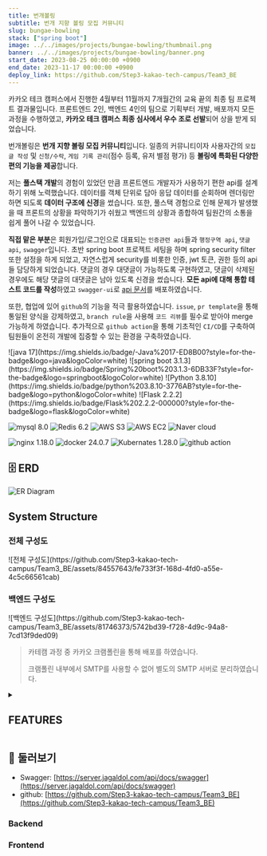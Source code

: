 ```yaml
---
title: 번개볼링
subtitle: 번개 지향 볼링 모집 커뮤니티
slug: bungae-bowling
stack: ["spring boot"]
image: ../../images/projects/bungae-bowling/thumbnail.png
banner: ../../images/projects/bungae-bowling/banner.png
start_date: 2023-08-25 00:00:00 +0900
end_date: 2023-11-17 00:00:00 +0900
deploy_link: https://github.com/Step3-kakao-tech-campus/Team3_BE
---
```



카카오 테크 캠퍼스에서 진행한 4월부터 11월까지 7개월간의 교육 끝의 최종 팀 프로젝트 결과물입니다. 프론트엔드 2인, 백엔드 4인의 팀으로 기획부터 개발, 배포까지 모든 과정을 수행하였고, **카카오 테크 캠퍼스 최종 심사에서 우수 조로 선발**되어 상을 받게 되었습니다.

번개볼링은 **번개 지향 볼링 모집 커뮤니티**입니다. 일종의 커뮤니티이자 사용자간의 `모집글 작성` 및 `신청/수락`, `게임 기록 관리`(점수 등록, 유저 별점 평가) 등 **볼링에 특화된 다양한 편의 기능을 제공**합니다.

저는 **풀스택 개발**의 경험이 있었던 만큼 프론트엔드 개발자가 사용하기 편한 api를 설계하기 위해 노력했습니다. 데이터를 객체 단위로 담아 응답 데이터를 순회하며 렌더링만 하면 되도록 **데이터 구조에 신경**을 썼습니다. 또한, 풀스택 경험으로 인해 문제가 발생했을 때 프론트의 상황을 파악하기가 쉬웠고 백엔드의 상황과 종합하여 팀원간의 소통을 쉽게 풀어 나갈 수 있었습니다.

**직접 맡은 부분**은 회원가입/로그인으로 대표되는 `인증관련 api`들과 `행정구역 api`, `댓글 api`, `swagger`입니다. 초반 spring boot 프로젝트 세팅을 하며 spring security filter 또한 설정을 하게 되었고, 자연스럽게 security를 비롯한 인증, jwt 토큰, 권한 등의 api들 담당하게 되었습니다. 댓글의 경우 대댓글이 가능하도록 구현하였고, 댓글이 삭제된 경우에도 해당 댓글의 대댓글은 남아 있도록 신경을 썼습니다. **모든 api에 대해 통합 테스트 코드를 작성**하였고 `swagger-ui`로 [api 문서](https://server.jagaldol.com/api/docs/swagger)를 배포하였습니다.

또한, 협업에 있어 `github`의 기능을 적극 활용하였습니다. `issue`, `pr template`을 통해 통일된 양식을 강제하였고, `branch rule`을 사용해 `코드 리뷰`를 필수로 받아야 merge 가능하게 하였습니다. 추가적으로 `github action`을 통해 기초적인 `CI/CD`를 구축하여 팀원들이 온전히 개발에 집중할 수 있는 환경을 구축하였습니다.

<Stacks>
  ![java 17](https://img.shields.io/badge/-Java%2017-ED8B00?style=for-the-badge&logo=java&logoColor=white)
  ![spring boot 3.1.3](https://img.shields.io/badge/Spring%20boot%203.1.3-6DB33F?style=for-the-badge&logo=springboot&logoColor=white)
  ![Python 3.8.10](https://img.shields.io/badge/python%203.8.10-3776AB?style=for-the-badge&logo=python&logoColor=white)
  ![Flask 2.2.2](https://img.shields.io/badge/Flask%202.2.2-000000?style=for-the-badge&logo=flask&logoColor=white)

  ![mysql 8.0](https://img.shields.io/badge/MySQL%208.0-005C84?style=for-the-badge&logo=mysql&logoColor=white)
  ![Redis 6.2](https://img.shields.io/badge/Redis%206.2-DC382D?style=for-the-badge&logo=Redis&logoColor=white)
  ![AWS S3](https://img.shields.io/badge/AWS%20S3-569A31?style=for-the-badge&logo=amazons3&logoColor=white)
  ![AWS EC2](https://img.shields.io/badge/AWS%20EC2-FF9900?style=for-the-badge&logo=amazonec2&logoColor=white)
  ![Naver cloud](https://img.shields.io/badge/naver%20cloud-03C75A?style=for-the-badge&logo=naver&logoColor=white)

  ![nginx 1.18.0](https://img.shields.io/badge/nginx%201.18.0-009639?style=for-the-badge&logo=nginx&logoColor=white)
  ![docker 24.0.7](https://img.shields.io/badge/docker%2024.0.7-2496ED?style=for-the-badge&logo=docker&logoColor=white)
  ![Kubernates 1.28.0](https://img.shields.io/badge/KUBERNETES%201.28.0-326CE5?style=for-the-badge&logo=Kubernetes&logoColor=white)
  ![github action](https://img.shields.io/badge/GITHUB%20ACTIONS-2088FF?style=for-the-badge&logo=github-actions&logoColor=white)
</Stacks>

## 🗄️️ ERD

![ER Diagram](../images/projects/bungae-bowling/erd.png)

## System Structure

### 전체 구성도

<div className={"flex justify-center w-full"}>
  <div className={"max-w-[1000px]"}>
    ![전체 구성도](https://github.com/Step3-kakao-tech-campus/Team3_BE/assets/84557643/fe733f3f-168d-4fd0-a55e-4c5c66561cab)
  </div>
</div>


### 백엔드 구성도

<div className={"flex justify-center w-full"}>
  <div className={"max-w-[1000px]"}>
    ![백엔드 구성도](https://github.com/Step3-kakao-tech-campus/Team3_BE/assets/81746373/5742bd39-f728-4d9c-94a8-7cd13f9ded09)
  </div>
</div>




> 카테캠 과정 중 카카오 크램폴린을 통해 배포를 하였습니다.
>
> 크램폴린 내부에서 SMTP를 사용할 수 없어 별도의 SMTP 서버로 분리하였습니다.

<details>
  <summary><h2 className="inline-block">FEATURES</h2></summary>

  ### 인증

  JWT를 이용하였습니다.

  - ACCESS TOKEN과 REFRESH TOKEN을 구현하였으며 REFRESH TOKEN은 REDIS에 저장됩니다.
  - RTR(refresh token rotation) 전략으로 리프레시를 일회용으로 사용하였습니다.
  - ACCESS 토큰은 AUTHORIZATION 헤더로 BEARER 토큰으로 전달합니다.
  - REFRESH 토큰은 HTTP-ONLY 쿠키로 전달하여 클라이언트의 접근을 막아 보안성을 강화하였습니다.
  - 회원가입 시, 유저 권한을 바로 부여하지 않고 이메일인증을 필요하게 하여 보안성, 안정성을 강화하였습니다.

  **회원가입을 하지 않은 유저는 아래의 기능만 사용이 가능합니다.(주로 조회만 가능)**

  - 행정구역 관련 기능
  - 모집글 조회
  - 댓글 조회
  - 사용자 조회 (유저 기록 조회, 참여 기록 조회, 점수 조회)

  **회원가입을 한 유저는 아래의 기능을 추가로 사용할 수 있습니다.**

  - 자신의 회원정보 조회 및 수정
  - 쪽지 조회

  **회원 가입 후 이메일인증을 받은 유저는 아래의 기능을 포함하여 모든 기능을 사용할 수 있습니다.**

  - 모집글 관련 모든 기능
  - 신청 관련 모든 기능
  - 댓글 관련 모든 기능
  - 쪽지 관련 모든 기능
  - 별점 등록, 점수 등록 기능

  ### 메일 전송

  현재 SMTP 서버는 분리되어, Naver Cloud 상에서 배포 중입니다.

  #### Flask 사용 이유

  크램폴린 환경에서는 카카오 정책으로 인해 HTTP 통신만 가능하다는 프로토콜 통신 제한이 있어, 외부에 SMTP 서버를 구축하여 SMTP 이메일 전송을 구현하기로 하였습니다. POST 요청에 의한 이메일 발송만 구현하면 되었기에 간결하면서도 필요한 기능을 구현할 수 있는 도구를 선택하려고 하였고, 이에 간결하게 사용할 수 있는 웹 Framework인 Flask로 메일 전송 요청에 따른 메일 전송 기능을 구현하게 되었습니다.

  #### SMTP 서버 구조 설명

  크램폴린 환경에서만 Naver Cloud 환경에서의 flask 서버를 활용합니다.

  **HTTP POST 요청 생성하기**

  - SpringBoot 상에서 Flask로 보내게 될 HTTP 요청에 대한 request를 생성하기 위해 MultiValueMap을 이용하여 request body를 생성합니다.
  - HTTP Header와 requestURL을 설정하고, Proxy 설정이 된 RestTemplate을 이용하여 HTTP 통신을 통해 Flask 서버로 POST 요청을 전송합니다.

  **SMTP 요청 생성하기**

  - HTTP POST 요청이 들어오면, Flask 서버는 SMTP 서버로 보내게 될 SMTP 요청을 생성합니다.
  - request body에서 필요한 정보를 추출하고, SMTP 요청을 생성합니다. 이때, SMTP의 text 부분에 들어갈 내용이 html이므로, MIME Type을 text/html으로 설정해야 요청이 정상적으로 보내집니다.
  - SMTP 권한 설정한 후, 발신자와 수신자 그리고 text를 설정하여 SMTP 서버로 요청을 보냅니다.
  - 요청이 성공적으로 전송되면 200을 반환합니다.

  ### 행정 구역

  정부의 행정구역 데이터를 db에 미리 작성해두어 행정구역 데이터를 직접 관리하도록 구현하였습니다.

  > [행정표준코드관리 시스템 - 법정동코드 목록 조회](https://www.code.go.kr/stdcode/regCodeL.do) 데이터 파일을 이용하여 sql 데이터를 생성하였습니다.

  ### 모집글

  볼링 번개 모임을 모집하려는 사람이 작성하는 포스팅입니다.

  - 모집글을 등록하면, 타 유저들이 해당 모집글에 신청을 할 수 있고, 모임을 결성할 수 있습니다.
  - 참가희망자들은 참가신청 기능을 이용하여 참가신청을 할 수 있고, 모집글 게시자가 참가수락 여부를 결정할 수 있습니다.
  - 댓글 기능이 있어 정보 교환 및 소통이 가능합니다.
  - 이후 모집글을 베이스로 참여기록, 별점, 점수등록 등이 이루어 지기 때문에모임 확정 이후에는 모집글 내용을 수정하거나 삭제할 수 없습니다.

  #### JPA Specification

  모집글 데이터가 필요한 API를 구현하는 도중, 복잡한 조건처리가 필요한 로직이 있어 동적 쿼리가 필요했습니다. `queryDSL`을 학습하여 도입하기에는 프로젝트 기간이 한정적이라 비교적 사용이 쉬운 JPA Specification을 사용하였습니다.

  - 참여기록 데이터에 적용된 `JPA Specification`의 일부 로직입니다.

  ```java
  private List<Post> loadPosts(CursorRequest cursorRequest, Long userId, String condition, String status, Long cityId, String start, String end) {
  int size = cursorRequest.hasSize() ? cursorRequest.size() : DEFAULT_SIZE;
  Pageable pageable = PageRequest.of(0, size, Sort.by(Sort.Order.desc("id")));

  Specification<Post> spec = Specification.where(conditionEqual(condition, userId))
      .and(statusEqual(status))
      .and(cityIdEqual(cityId))
      .and(createdAtBetween(start, end));

  if (cursorRequest.hasKey()) {
      spec = spec.and(postIdLessThan(cursorRequest.key()));
  }
      return postRepository.findAll(spec, pageable).getContent();
  }
  ```

  > 해당 부분에서 동적쿼리를 사용하지 않으면 30개가 넘는 조건을 처리해야 했기 때문에 `JPA Specification`을 도입하게 되었습니다.

  ### 댓글

  댓글에 대댓글을 달 수 있도록 설계하였습니다.

  - 조회는 비회원도 가능하지만 작성은 회원만 가능합니다.
  - 커서 기반 페이징을 하였습니다.
  - 삭제된 댓글에 대댓글이 있는 경우 대댓글 표시를 위해 전달이 됩니다.

  - 삭제된 댓글이 표시될 경우 아래와 같이 표시됩니다.
  - `content: "삭제된 댓글입니다"`
  - `userId: null`

  - 그외, 대댓글이 없는 삭제된 댓글과 대댓글이 삭제된 경우의 댓글은 responseBody에 포함되지 않습니다.

  > 삭제된 댓글들로 인한 통일되지 않은 응답 개수 문제가 존재합니다.
  >
  > 이는 프론트의 구현이 무한 스크롤로 이루어 지기 때문에 적은 개수가 응답되어도 자동으로 다음 key로 요청이 일어나 사용자 경험에 큰 영향을 주지 않을 것으로 판단되어 이렇게 구현하였습니다.

  ### 신청, 별점

  모집글 작성자 이외의 유저들은 모집글에 참여 신청을 할 수 있습니다.

  - 작성자는 신청을 수락하거나 거부할 수 있습니다.
  - 작성자는 신청자 목록, 신청수락완료 유저을 확인할 수 있습니다.
  - 모임 시간 이후 사용자들은 별점 등록 API를 통해 참여자들에게 별점을 줄 수 있습니다.
  - 별점은 사용자의 평점에 영향을 줍니다.

  ### 볼링 점수(스코어)

  모임 이후, 해당 모임에 대해 점수를 등록할 수 있습니다.

  - 점수와 함께 이미지를 등록 할 수 있어 점수에 대한 증명이 가능합니다.
  - 모임 별 점수 등록은 여러개가 가능합니다.

  #### 이미지 등록

  외부 저장소 - `AWS S3`를 사용하였습니다.

  - white listing 방식으로 확장자 검사가 이루어 집니다.
  - 업로드 가능한 확장자는 png, jpg, jpeg, gif 4가지입니다.
  - 이미지의 사이즈는 10MB로 제한하였습니다.

  ### 프로필, 정보

  닉네임, 이메일, 지역 정보, 매너 점수, 볼링 Avergae 점수 등을 사용자 정보로 관리합니다.

  - 타인의 프로필 조회 시 얻을 수 있는 정보
  - 닉네임
  - 매칭기록에 기반한 볼링 Average점수
  - 매너 점수
  - 지역
  - 프로필 사진
  - 자신의 프로필 조회 시 추가로 얻을 수 있는 정보
  - id(PK)
  - 이메일
  - 메일인증여부

  ### 쪽지

  다른 사용자와 1대1 대화를 할 수 있습니다.

  - 카카오톡과 같은 채팅 서비스와 비슷한 사용자경험을 주기 위해 채팅 서비스와 유사하게 구현하였습니다.
  - 웹소켓을 이용한 채팅 기능으로의 변경을 염두에 두고 구현하였습니다.
</details>

## 🔗 둘러보기

- Swagger: [https://server.jagaldol.com/api/docs/swagger](https://server.jagaldol.com/api/docs/swagger)
- github: [https://github.com/Step3-kakao-tech-campus/Team3_BE](https://github.com/Step3-kakao-tech-campus/Team3_BE) <FontAwesomeIcon size="lg" icon={faGithub} />

<MemberContainer>
  <h3 className="text-center">Backend</h3>
  <MemberGrid members={[
    {
      imageSrc: 'https://github.com/sososo0.png',
      link: 'https://github.com/sososo0',
      name: '박소현/조장',
      description: '모집글, 점수 기록 api 담당'
    },
    {
      imageSrc: 'https://github.com/jagaldol.png',
      link: 'https://github.com/jagaldol',
      name: '안혜준/테크리더',
      description: '인증(계정), 댓글 api 담당'
    },
    {
      imageSrc: 'https://github.com/xcelxlorx.png',
      link: 'https://github.com/xcelxlorx',
      name: '김기해/기획리더',
      description: '신청, 참여 기록 api 담당'
    },
    {
      imageSrc: 'https://github.com/yunzae.png',
      link: 'https://github.com/yunzae',
      name: '김윤재/리액셔너',
      description: '행정구역, 쪽지 api 담당'
    }
  ]} />
  <div className="mt-20">
    <h3 className="text-center">Frontend</h3>
  </div>
  <MemberGrid members={[
    {
      imageSrc: 'https://github.com/kjh302903.png',
      link: 'https://github.com/kjh302903',
      name: '강주호/리마인더',
      description: '프론트 페이지 개발'
    },
    {
      imageSrc: 'https://github.com/Heo-Donghyuk.png',
      link: 'https://github.com/Heo-Donghyuk',
      name: '허동혁/타임키퍼',
      description: '프론트 페이지 개발'
    }
  ]} />
</MemberContainer>
